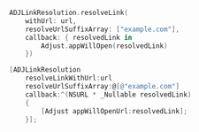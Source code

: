 <Tabs>
<Tab title="Swift" sync="swift">

```swift
ADJLinkResolution.resolveLink(
    withUrl: url,
    resolveUrlSuffixArray: ["example.com"],
    callback: { resolvedLink in
        Adjust.appWillOpen(resolvedLink)
    })
```

</Tab>
<Tab title="Objective-C" sync="objc">

```objective-c
[ADJLinkResolution
    resolveLinkWithUrl:url
    resolveUrlSuffixArray:@[@"example.com"]
    callback:^(NSURL * _Nullable resolvedLink)
    {
        [Adjust appWillOpenUrl:resolvedLink];
    }];
```

</Tab>
</Tabs>

